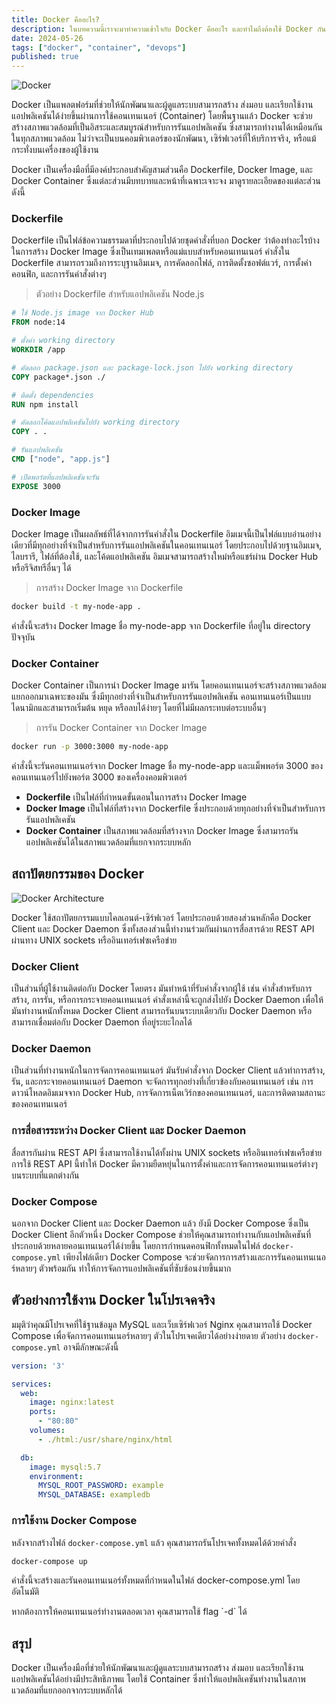 ```yaml
---
title: Docker คืออะไร?
description: ในบทความนี้เราจะมาทำความเข้าใจกับ Docker คืออะไร และทำไมถึงต้องใช้ Docker กัน
date: 2024-05-26
tags: ["docker", "container", "devops"]
published: true
---
```


![Docker](https://www.docker.com/wp-content/uploads/2023/08/logo-guide-logos-1.svg)

Docker เป็นแพลตฟอร์มที่ช่วยให้นักพัฒนาและผู้ดูแลระบบสามารถสร้าง ส่งมอบ และเรียกใช้งานแอปพลิเคชันได้ง่ายขึ้นผ่านการใช้คอนเทนเนอร์ (Container) โดยพื้นฐานแล้ว Docker จะช่วยสร้างสภาพแวดล้อมที่เป็นอิสระและสมบูรณ์สำหรับการรันแอปพลิเคชัน ซึ่งสามารถทำงานได้เหมือนกันในทุกสภาพแวดล้อม ไม่ว่าจะเป็นบนคอมพิวเตอร์ของนักพัฒนา, เซิร์ฟเวอร์ที่ให้บริการจริง, หรือแม้กระทั่งบนเครื่องของผู้ใช้งาน

<Callout type="info">
Docker เป็นเครื่องมือที่มีองค์ประกอบสำคัญสามส่วนคือ Dockerfile, Docker Image, และ Docker Container ซึ่งแต่ละส่วนมีบทบาทและหน้าที่เฉพาะเจาะจง มาดูรายละเอียดของแต่ละส่วนดังนี้
</Callout>

### Dockerfile

Dockerfile เป็นไฟล์ข้อความธรรมดาที่ประกอบไปด้วยชุดคำสั่งที่บอก Docker ว่าต้องทำอะไรบ้างในการสร้าง Docker Image ซึ่งเป็นเทมเพลตหรือแม่แบบสำหรับคอนเทนเนอร์ คำสั่งใน Dockerfile สามารถรวมถึงการระบุฐานอิมเมจ, การคัดลอกไฟล์, การติดตั้งซอฟต์แวร์, การตั้งค่าคอนฟิก, และการรันคำสั่งต่างๆ

> ตัวอย่าง Dockerfile สำหรับแอปพลิเคชัน Node.js

```dockerfile title="Dockerfile"
# ใช้ Node.js image จาก Docker Hub
FROM node:14

# ตั้งค่า working directory
WORKDIR /app

# คัดลอก package.json และ package-lock.json ไปยัง working directory
COPY package*.json ./

# ติดตั้ง dependencies
RUN npm install

# คัดลอกโค้ดแอปพลิเคชันไปยัง working directory
COPY . .

# รันแอปพลิเคชัน
CMD ["node", "app.js"]

# เปิดพอร์ตที่แอปพลิเคชันจะรัน
EXPOSE 3000
```

### Docker Image

Docker Image เป็นผลลัพธ์ที่ได้จากการรันคำสั่งใน Dockerfile อิมเมจนี้เป็นไฟล์แบบอ่านอย่างเดียวที่มีทุกอย่างที่จำเป็นสำหรับการรันแอปพลิเคชันในคอนเทนเนอร์ โดยประกอบไปด้วยฐานอิมเมจ, ไลบรารี, ไฟล์ที่ต้องใช้, และโค้ดแอปพลิเคชัน อิมเมจสามารถสร้างใหม่หรือแชร์ผ่าน Docker Hub หรือรีจิสทรีอื่นๆ ได้

> การสร้าง Docker Image จาก Dockerfile

```bash
docker build -t my-node-app .
```

<Callout type="info">
คำสั่งนี้จะสร้าง Docker Image ชื่อ my-node-app จาก Dockerfile ที่อยู่ใน directory ปัจจุบัน
</Callout>

### Docker Container

Docker Container เป็นการนำ Docker Image มารัน โดยคอนเทนเนอร์จะสร้างสภาพแวดล้อมแยกออกมาเฉพาะของมัน ซึ่งมีทุกอย่างที่จำเป็นสำหรับการรันแอปพลิเคชัน คอนเทนเนอร์เป็นแบบไดนามิกและสามารถเริ่มต้น หยุด หรือลบได้ง่ายๆ โดยที่ไม่มีผลกระทบต่อระบบอื่นๆ

> การรัน Docker Container จาก Docker Image

```bash
docker run -p 3000:3000 my-node-app
```

<Callout type="info">
คำสั่งนี้จะรันคอนเทนเนอร์จาก Docker Image ชื่อ my-node-app และแม็พพอร์ต 3000 ของคอนเทนเนอร์ไปยังพอร์ต 3000 ของเครื่องคอมพิวเตอร์
</Callout>

- **Dockerfile** เป็นไฟล์ที่กำหนดขั้นตอนในการสร้าง Docker Image
- **Docker Image** เป็นไฟล์ที่สร้างจาก Dockerfile ซึ่งประกอบด้วยทุกอย่างที่จำเป็นสำหรับการรันแอปพลิเคชัน
- **Docker Container** เป็นสภาพแวดล้อมที่สร้างจาก Docker Image ซึ่งสามารถรันแอปพลิเคชันได้ในสภาพแวดล้อมที่แยกจากระบบหลัก

## สถาปัตยกรรมของ Docker

![Docker Architecture](https://docs.docker.com/get-started/images/docker-architecture.webp)

Docker ใช้สถาปัตยกรรมแบบไคลเอนต์-เซิร์ฟเวอร์ โดยประกอบด้วยสองส่วนหลักคือ Docker Client และ Docker Daemon ซึ่งทั้งสองส่วนนี้ทำงานร่วมกันผ่านการสื่อสารด้วย REST API ผ่านทาง UNIX sockets หรืออินเทอร์เฟซเครือข่าย

### Docker Client
เป็นส่วนที่ผู้ใช้งานติดต่อกับ Docker โดยตรง มันทำหน้าที่รับคำสั่งจากผู้ใช้ เช่น คำสั่งสำหรับการสร้าง, การรัน, หรือการกระจายคอนเทนเนอร์ คำสั่งเหล่านี้จะถูกส่งไปยัง Docker Daemon เพื่อให้มันทำงานหนักทั้งหมด Docker Client สามารถรันบนระบบเดียวกับ Docker Daemon หรือสามารถเชื่อมต่อกับ Docker Daemon ที่อยู่ระยะไกลได้

### Docker Daemon
เป็นส่วนที่ทำงานหนักในการจัดการคอนเทนเนอร์ มันรับคำสั่งจาก Docker Client แล้วทำการสร้าง, รัน, และกระจายคอนเทนเนอร์ Daemon จะจัดการทุกอย่างที่เกี่ยวข้องกับคอนเทนเนอร์ เช่น การดาวน์โหลดอิมเมจจาก Docker Hub, การจัดการเน็ตเวิร์กของคอนเทนเนอร์, และการติดตามสถานะของคอนเทนเนอร์

### การสื่อสารระหว่าง Docker Client และ Docker Daemon
สื่อสารกันผ่าน REST API ซึ่งสามารถใช้งานได้ทั้งผ่าน UNIX sockets หรืออินเทอร์เฟซเครือข่าย การใช้ REST API นี้ทำให้ Docker มีความยืดหยุ่นในการตั้งค่าและการจัดการคอนเทนเนอร์ต่างๆ บนระบบที่แตกต่างกัน

### Docker Compose
นอกจาก Docker Client และ Docker Daemon แล้ว ยังมี Docker Compose ซึ่งเป็น Docker Client อีกตัวหนึ่ง Docker Compose ช่วยให้คุณสามารถทำงานกับแอปพลิเคชันที่ประกอบด้วยหลายคอนเทนเนอร์ได้ง่ายขึ้น โดยการกำหนดคอนฟิกทั้งหมดในไฟล์ `docker-compose.yml` เพียงไฟล์เดียว Docker Compose จะช่วยจัดการการสร้างและการรันคอนเทนเนอร์หลายๆ ตัวพร้อมกัน ทำให้การจัดการแอปพลิเคชันที่ซับซ้อนง่ายขึ้นมาก

## ตัวอย่างการใช้งาน Docker ในโปรเจคจริง

มมุติว่าคุณมีโปรเจคที่ใช้ฐานข้อมูล MySQL และเว็บเซิร์ฟเวอร์ Nginx คุณสามารถใช้ Docker Compose เพื่อจัดการคอนเทนเนอร์หลายๆ ตัวในโปรเจคเดียวได้อย่างง่ายดาย ตัวอย่าง `docker-compose.yml` อาจมีลักษณะดังนี้

```yaml title="docker-compose.yml"
version: '3'

services:
  web:
    image: nginx:latest
    ports:
      - "80:80"
    volumes:
      - ./html:/usr/share/nginx/html

  db:
    image: mysql:5.7
    environment:
      MYSQL_ROOT_PASSWORD: example
      MYSQL_DATABASE: exampledb
```

### การใช้งาน Docker Compose

หลังจากสร้างไฟล์ `docker-compose.yml` แล้ว คุณสามารถรันโปรเจคทั้งหมดได้ด้วยคำสั่ง

```bash
docker-compose up
```

คำสั่งนี้จะสร้างและรันคอนเทนเนอร์ทั้งหมดที่กำหนดในไฟล์ docker-compose.yml โดยอัตโนมัติ

<Callout type="info">
หากต้องการให้คอนเทนเนอร์ทำงานตลอดเวลา คุณสามารถใช้ flag `-d` ได้
</Callout>

## สรุป
Docker เป็นเครื่องมือที่ช่วยให้นักพัฒนาและผู้ดูแลระบบสามารถสร้าง ส่งมอบ และเรียกใช้งานแอปพลิเคชันได้อย่างมีประสิทธิภาพแ โดยใช้ Container ซึ่งทำให้แอปพลิเคชันทำงานในสภาพแวดล้อมที่แยกออกจากระบบหลักได้